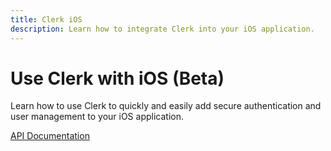 ```yaml
---
title: Clerk iOS
description: Learn how to integrate Clerk into your iOS application.
---
```


# Use Clerk with iOS (Beta)

Learn how to use Clerk to quickly and easily add secure authentication and user management to your iOS application.

[API Documentation](https://swiftpackageindex.com/clerk/clerk-ios/main/documentation/clerksdk) 